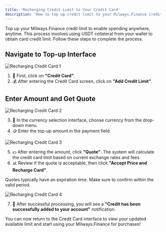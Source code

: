 ```yaml
---
title: 'Recharging Credit Limit to Your Credit Card'
description: 'How to top up credit limit to your Milways.Finance credit card.'
---
```


<Info>
Top up your Milways.Finance credit limit to enable spending anywhere, anytime. This process involves using USDT collateral from your wallet to obtain card credit limit. Follow these steps to complete the process.
</Info>

## Navigate to Top-up Interface

![Recharging Credit Card 1](https://www.gitbook.com/cdn-cgi/image/dpr=2,width=760,onerror=redirect,format=auto/https%3A%2F%2Fcontent.gitbook.com%2Fcontent%2FYsrj5O8moOrzPyGksbuI%2Fblobs%2FmzcHO9Dkr8xMYXQDvn1M%2F39.png&width=400&dpr=3&quality=100&sign=e155d807&sv=2)

1. 💼 First, click on **"Credit Card"**.
2. 💰 After entering the Credit Card screen, click on **"Add Credit Limit"**.

## Enter Amount and Get Quote

![Recharging Credit Card 2](https://www.gitbook.com/cdn-cgi/image/dpr=2,width=760,onerror=redirect,format=auto/https%3A%2F%2Fcontent.gitbook.com%2Fcontent%2FYsrj5O8moOrzPyGksbuI%2Fblobs%2FtaKosQIhtKyVNMcMsdEB%2F38.png&width=400&dpr=3&quality=100&sign=98fda014&sv=2)

3. 📲 In the currency selection interface, choose currency from the drop-down menu.
4. 🪙 Enter the top-up amount in the payment field.

![Recharging Credit Card 3](https://www.gitbook.com/cdn-cgi/image/dpr=2,width=760,onerror=redirect,format=auto/https%3A%2F%2Fcontent.gitbook.com%2Fcontent%2FYsrj5O8moOrzPyGksbuI%2Fblobs%2FsTJHsT79qm7LZGGA9izP%2F39.png&width=400&dpr=3&quality=100&sign=a28e3be4&sv=2)

5. 💵 After entering the amount, click **"Quote"**. The system will calculate the credit card limit based on current exchange rates and fees.
6. 📊 Review if the quote is acceptable, then click **"Accept Price and Recharge Card"**.

<Tip>Quotes typically have an expiration time. Make sure to confirm within the valid period.</Tip>

![Recharging Credit Card 4](https://www.gitbook.com/cdn-cgi/image/dpr=2,width=760,onerror=redirect,format=auto/https%3A%2F%2Fcontent.gitbook.com%2Fcontent%2FYsrj5O8moOrzPyGksbuI%2Fblobs%2FAXh2lAhYmZWeob3WqZ69%2F42.png&width=400&dpr=3&quality=100&sign=cfd97be1&sv=2)

7. 🎉 After successful processing, you will see a **"Credit has been successfully added to your account"** notification.

You can now return to the Credit Card interface to view your updated available limit and start using your Milways.Finance for purchases!
